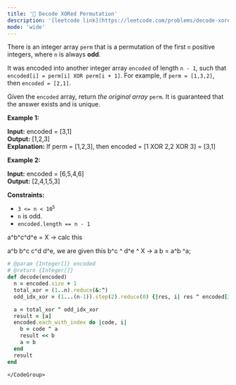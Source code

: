 ```yaml
---
title: '🧀 Decode XORed Permutation'
description: '[leetcode link](https://leetcode.com/problems/decode-xored-permutation/description/)'
mode: 'wide'
---
```

<Tabs>
  <Tab title="Question" icon="circle-question" iconType="regular">
    <Card>
      <p>There is an integer array <code>perm</code> that is a permutation of the first <code>n</code> positive integers, where <code>n</code> is always <strong>odd</strong>.</p>  <p>It was encoded into another integer array <code>encoded</code> of length <code>n - 1</code>, such that <code>encoded[i] = perm[i] XOR perm[i + 1]</code>. For example, if <code>perm = [1,3,2]</code>, then <code>encoded = [2,1]</code>.</p>  <p>Given the <code>encoded</code> array, return <em>the original array</em> <code>perm</code>. It is guaranteed that the answer exists and is unique.</p>   <p><strong class="example">Example 1:</strong></p>   <strong>Input:</strong> encoded = [3,1] <br/> <strong>Output:</strong> [1,2,3] <br/> <strong>Explanation:</strong> If perm = [1,2,3], then encoded = [1 XOR 2,2 XOR 3] = [3,1]   <p><strong class="example">Example 2:</strong></p>   <strong>Input:</strong> encoded = [6,5,4,6] <br/> <strong>Output:</strong> [2,4,1,5,3]    <p><strong>Constraints:</strong></p>  <ul>  <li><code>3 &lt;= n &lt;&nbsp;10<sup>5</sup></code></li>  <li><code>n</code>&nbsp;is odd.</li>  <li><code>encoded.length == n - 1</code></li> </ul> 
    </Card>
  </Tab>
  <Tab title="Solution" icon="lightbulb" iconType="regular" >
    <Card>
      
  a^b^c^d^e = X -&gt; calc this
	
  a^b b^c c^d d^e, we are given this
  b^c ^ d^e  ^ X -&gt; a
  b = a^b ^a;
    </Card>
  <Expandable title="code">
    <CodeGroup dropdown>
```ruby title="Decode XORed Permutation" lines
# @param {Integer[]} encoded
# @return {Integer[]}
def decode(encoded)
  n = encoded.size + 1
  total_xor = (1..n).reduce(&:^)
  odd_idx_xor = (1...(n-1)).step(2).reduce(0) {|res, i| res ^ encoded[i] }

  a = total_xor ^ odd_idx_xor
  result = [a]
  encoded.each_with_index do |code, i|
    b = code ^ a
    result << b
    a = b
  end
  result
end
```
    </CodeGroup>
  </Expandable>
  </Tab>
</Tabs>